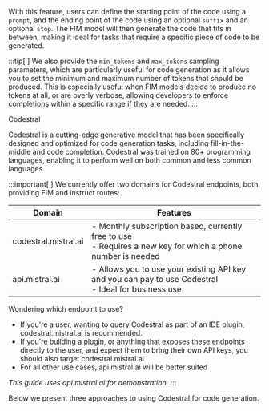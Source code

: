 

With this feature, users can define the starting point of the code using a `prompt`, and the ending point of the code using an optional `suffix` and an optional `stop`. The FIM model will then generate the code that fits in between, making it ideal for tasks that require a specific piece of code to be generated.

:::tip[ ]
We also provide the `min_tokens` and `max_tokens` sampling parameters, which are particularly useful for code generation as it allows you to set the minimum and maximum number of tokens that should be produced. This is especially useful when FIM models decide to produce no tokens at all, or are overly verbose, allowing developers to enforce completions within a specific range if they are needed.
:::

<SectionTab as="h2" variant="secondary" sectionId="codestral">Codestral</SectionTab>

Codestral is a cutting-edge generative model that has been specifically designed and optimized for code generation tasks, including fill-in-the-middle and code completion. Codestral was trained on 80+ programming languages, enabling it to perform well on both common and less common languages. 

:::important[ ]
We currently offer two domains for Codestral endpoints, both providing FIM and instruct routes:

| Domain  | Features |
| ------------- | ------------- |
| codestral.mistral.ai | - Monthly subscription based, currently free to use <br/> - Requires a new key for which a phone number is needed |
| api.mistral.ai  | - Allows you to use your existing API key and you can pay to use Codestral <br/> - Ideal for business use |

Wondering which endpoint to use?
- If you're a user, wanting to query Codestral as part of an IDE plugin, codestral.mistral.ai is recommended.
- If you're building a plugin, or anything that exposes these endpoints directly to the user, and expect them to bring their own API keys, you should also target codestral.mistral.ai
- For all other use cases, api.mistral.ai will be better suited

*This guide uses api.mistral.ai for demonstration.*
:::

Below we present three approaches to using Codestral for code generation.

<ExplorerTabs id="codestral">
    <ExplorerTab value="fill-in-the-middle" label="Fill In The Middle">
        <FIMExampleTab/>
    </ExplorerTab>
    <ExplorerTab value="completion" label="Completion">
        <CompletionExampleTab/>
    </ExplorerTab>
    <ExplorerTab value="stop-tokens" label="Stop Tokens">
        <StopTokensExampleTab/>
    </ExplorerTab>
</ExplorerTabs>